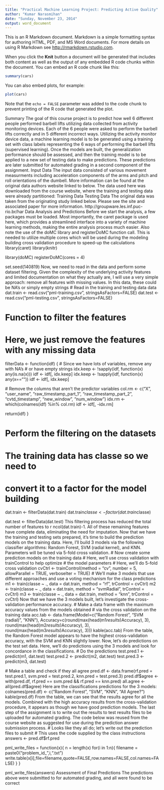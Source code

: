 ```yaml
---
title: "Practical Machine Learning Project: Predicting Active Quality"
author: "Kumar Narasmihan"
date: "Sunday, November 23, 2014"
output: word_document
---
```


This is an R Markdown document. Markdown is a simple formatting syntax for authoring HTML, PDF, and MS Word documents. For more details on using R Markdown see <http://rmarkdown.rstudio.com>.

When you click the **Knit** button a document will be generated that includes both content as well as the output of any embedded R code chunks within the document. You can embed an R code chunk like this:

```r
summary(cars)
```

You can also embed plots, for example:

```r
plot(cars)
```

Note that the `echo = FALSE` parameter was added to the code chunk to prevent printing of the R code that generated the plot.

Summary
The goal of this course project is to predict how well 6 different people performed barbell lifts utilizing data collected from activity monitoring devices. Each of the 6 people were asked to perform the barbell lifts correctly and in 5 different incorrect ways. Utilizing the activity monitor device data, a machine learning model is to be generated using a training set with class labels representing the 6 ways of performing the barbell lifts (supervised learning). Once the models are built, the generalization performance should be assessed, and then the training model is to be applied to a new set of testing data to make predictions. These predictions are later submitted for automated grading in a second component of the assignment.
Input Data
The input data consisted of various movement measurments including acceleration components of the arms and pitch and roll orientations of the dumbell. More information can be found at the original data authors website linked to below.
The data used here was downloaded from the course website, where the training and testing data were already partitioned:
Training Data
Testing Data
The original data was taken from the originating study linked below. Please see the site and associated paper for more information. http://groupware.les.inf.puc-rio.br/har
Data Analysis and Predictions
Before we start the analysis, a few packages must be loaded. Most importantly, the caret package is used here, which provides a streamlined interface into a variety of machine learning methods, making the entire analysis process much easier.
Also note the use of the doMC library and registerDoMC function call. This is needed to utilize multiple cores which will be used during the modeling building cross validation procedure to speed-up the calculations
  library(caret)
  library(knitr)

  library(doMC)
  registerDoMC(cores = 4)

  set.seed(140819)
Now, we need to read in the data and perform some dataset filtering. Given the complexity of the underlying activity features and limited documentation on what they actually are, I will use a very simple approach: remove all features with missing values. In this data, these could be NA's or simply empty strings
# Read in the training and testing data data
dat.train <- read.csv("pml-training.csv", stringsAsFactors=FALSE)
dat.test <- read.csv("pml-testing.csv", stringsAsFactors=FALSE)

# Function to filter the features
# Here, we just remove the features with any missing data
filterData <- function(idf) {
  # Since we have lots of variables, remove any with NA's
  # or have empty strings
  idx.keep <- !sapply(idf, function(x) any(is.na(x)))
  idf <- idf[, idx.keep]
  idx.keep <- !sapply(idf, function(x) any(x==""))
  idf <- idf[, idx.keep]

  # Remove the columns that aren't the predictor variables
  col.rm <- c("X", "user_name", "raw_timestamp_part_1", "raw_timestamp_part_2", 
              "cvtd_timestamp", "new_window", "num_window")
  idx.rm <- which(colnames(idf) %in% col.rm)
  idf <- idf[, -idx.rm]

  return(idf)
}

# Perform the filtering on the datasets
# The training data has classe so we need to
# convert it to a factor for the model building
dat.train <- filterData(dat.train)
dat.train$classe <- factor(dat.train$classe)

dat.test <- filterData(dat.test)
This filtering process has reduced the total number of features to r ncol(dat.train)-1. All of these remaining features have complete data, eliminating the need for imputation.
Now that we have the training and testing sets prepared, it's time to build the prediction models on the training data. Here, I'll build 3 models via the following classifier algorithms: Random Forest, SVM (radial kernel), and KNN. Parameters will be tuned via 5-fold cross validation.
  # Now create some prediction models on the training data
  # Here, we'll use cross validation with trainControl to help optimize
  # the model parameters
  # Here, we'll do 5-fold cross validation
  cvCtrl <- trainControl(method = "cv", number = 5, allowParallel = TRUE, verboseIter = TRUE)
  # We'll make 3 models that use different approaches and use a voting mechanism for the class predictions
  m1 <- train(classe ~ ., data = dat.train, method = "rf", trControl = cvCtrl)
  m2 <- train(classe ~ ., data = dat.train, method = "svmRadial", trControl = cvCtrl)
  m3 <- train(classe ~ ., data = dat.train, method = "knn", trControl = cvCtrl)
Now that we have the 3 models built, let's investigate the cross-validation performance accuracy.
  # Make a data frame with the maximum accuracy values from the models obtained
  # via the cross validation on the training data
  acc.tab <- data.frame(Model=c("Random Forest", "SVM (radial)", "KNN"),
                        Accuracy=c(round(max(head(m1$results)$Accuracy), 3),
                                   round(max(head(m2$results)$Accuracy), 3),
                                   round(max(head(m3$results)$Accuracy), 3)))
  kable(acc.tab)
From the table, the Random Forest model appears to have the highest cross-validation accuracy, with the SVM and KNN slightly lower.
Now, let's do predictions on the test set data. Here, we'll do predictions using the 3 models and look for concordance in the classifications.
  # Do the predictions
  test.pred.1 <- predict(m1, dat.test)
  test.pred.2 <- predict(m2, dat.test)
  test.pred.3 <- predict(m3, dat.test)

  # Make a table and check if they all agree
  pred.df <- data.frame(rf.pred = test.pred.1, svm.pred = test.pred.2, knn.pred = test.pred.3)
  pred.df$agree <- with(pred.df, rf.pred == svm.pred && rf.pred == knn.pred)
  all.agree <- all(pred.df$agree)
Here are the classifications predictions for the 3 models:
  colnames(pred.df) <- c("Random Forest", "SVM", "KNN", "All Agree?")
  kable(pred.df)
From the table, we can see that the results agree for all the models. Combined with the high accuracy results from the cross-validation procedure, it appears as though we have good prediction models.
The last step of the assignment is to write out the results to test results files to be uploaded for automated grading. The code below was reused from the course website as suggested for use during the prediction answer submission process.
  # Looks like they all do; let's write out the prediction files to submit
  # This uses the code supplied by the class instructions
  answers <- pred.df$rf.pred

  pml_write_files = function(x){
    n = length(x)
    for(i in 1:n){
      filename = paste0("problem_id_",i,".txt")
      write.table(x[i],file=filename,quote=FALSE,row.names=FALSE,col.names=FALSE)
    }
  }

  pml_write_files(answers)
Assessment of Final Predictions
The predictions above were submitted to for automated grading, and all were found to be correct